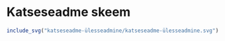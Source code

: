 # Katseseadme skeem

```r
include_svg("katseseadme-ülesseadmine/katseseadme-ülesseadmine.svg")
```

